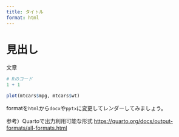 ```yaml
---
title: タイトル
format: html
---
```


# 見出し

文章

```r
# Rのコード
1 + 1
```

```r
plot(mtcars$mpg, mtcars$wt)
```

::: {.callout-tip}

formatを`html`から`docx`や`pptx`に変更してレンダーしてみましょう。

参考）Quartoで出力利用可能な形式 <https://quarto.org/docs/output-formats/all-formats.html>

:::
